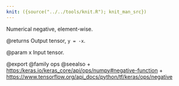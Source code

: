 ```yaml
---
knit: ({source("../../tools/knit.R"); knit_man_src})
---
```

Numerical negative, element-wise.

@returns
    Output tensor, `y = -x`.

@param x Input tensor.

@export
@family ops
@seealso
+ <https:/keras.io/keras_core/api/ops/numpy#negative-function>
+ <https://www.tensorflow.org/api_docs/python/tf/keras/ops/negative>
